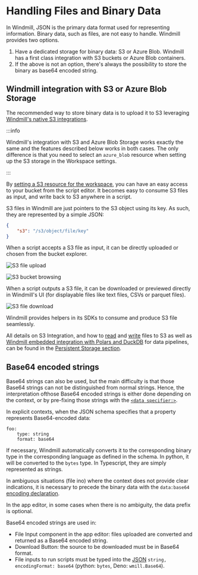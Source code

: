 
# Handling Files and Binary Data

In Windmill, JSON is the primary data format used for representing information.
Binary data, such as files, are not easy to handle. Windmill provides two options.

1. Have a dedicated storage for binary data: S3 or Azure Blob. Windmill has a first class integration with S3 buckets or Azure Blob containers.
2. If the above is not an option, there's always the possibility to store the binary as base64 encoded string.

## Windmill integration with S3 or Azure Blob Storage

The recommended way to store binary data is to upload it to S3 leveraging [Windmill's native S3 integrations](../11_persistent_storage/large_data_files.mdx).

:::info

Windmill's integration with S3 and Azure Blob Storage works exactly the same and the features described below works in both cases. The only difference is that you need to select an `azure_blob` resource when setting up the S3 storage in the Workspace settings.

:::

By [setting a S3 resource for the workspace](../11_persistent_storage/large_data_files.mdx#connect-your-windmill-workspace-to-your-s3-bucket-or-your-azure-blob-storage), you can have an easy access to your bucket from the script editor. It becomes easy to consume S3 files as input, and write back to S3 anywhere in a script.

S3 files in Windmill are just pointers to the S3 object using its key. As such, they are represented by a simple JSON:

```json
{
	"s3": "/s3/object/file/key"
}
```

When a script accepts a S3 file as input, it can be directly uploaded or chosen from the bucket explorer.

![S3 file upload](../11_persistent_storage/file_upload.png)

![S3 bucket browsing](../11_persistent_storage/bucket_browsing.png)

When a script outputs a S3 file, it can be downloaded or previewed directly in Windmill's UI (for displayable files like text files, CSVs or parquet files).

![S3 file download](../11_persistent_storage/file_download.png)

Windmill provides helpers in its SDKs to consume and produce S3 file seamlessly.

All details on S3 Integration, and how to [read](../11_persistent_storage/large_data_files.mdx#read-a-file-from-s3-within-a-script) and [write](../11_persistent_storage/large_data_files.mdx#create-a-file-in-s3-within-a-script) files to S3 as well as [Windmill embedded integration with Polars and DuckDB](../11_persistent_storage/large_data_files.mdx#windmill-embedded-integration-with-polars-and-duckdb-for-data-pipelines) for data pipelines, can be found in the [Persistent Storage section](../11_persistent_storage/large_data_files.mdx).

<div className="grid grid-cols-2 gap-6 mb-4">
	<DocCard
		title="Persistent Storage - S3 Integration"
		description="Connect your Windmill workspace to your S3 bucket or your Azure Blob storage."
		href="/docs/core_concepts/persistent_storage/large_data_files#connect-your-windmill-workspace-to-your-s3-bucket-or-your-azure-blob-storage"
	/>
</div>

## Base64 encoded strings

Base64 strings can also be used, but the main difficulty is that those Base64 strings can not be distinguished from normal strings.
Hence, the interpretation ofthose Base64 encoded strings is either done depending on the context,
or by pre-fixing those strings with the [`<data specifier:>`](https://developer.mozilla.org/en-US/docs/Web/HTTP/Basics_of_HTTP/MIME_types).

In explicit contexts, when the JSON schema specifies that a property represents Base64-encoded data:

```
foo:
    type: string
    format: base64
```

If necessary, Windmill automatically converts it to the corresponding binary type in the corresponding
language as defined in the schema.
In python, it will be converted to the `bytes` type. In Typescript, they are simply represented as strings.

In ambiguous situations (file ino) where the context does not provide clear indications,
it is necessary to precede the binary data with the `data:base64` [encoding declaration](https://developer.mozilla.org/en-US/docs/Web/HTTP/Basics_of_HTTP/Data_URLs).

In the app editor, in some cases when there is no ambiguity, the data prefix is optional.

Base64 encoded strings are used in:

- File Input component in the app editor: files uploaded are converted and returned as a Base64 encoded string.
- Download Button: the source to be downloaded must be in Base64 format.
- File inputs to run scripts must be typed into the [JSON](../13_json_schema_and_parsing/index.md) `string, encodingFormat: base64` (python: `bytes`, Deno: `wmill.Base64`).

<div className="grid grid-cols-2 gap-6 mb-4">
	<DocCard
		title="File Input Component"
		description="The file input allows users to drop files into the app."
		href="/docs/apps/app_configuration_settings/app_component_library#file-input"
	/>
	<DocCard
		title="Download Button"
		description="The download button component allows you to download a file."
		href="/docs/apps/app_configuration_settings/app_component_library#download-button"
	/>
	<DocCard
		title="JSON Schema and Parsing"
		description="JSON Schema is a key component in Windmill for defining and validating the structure and constraints of JSON data."
		href="/docs/core_concepts/json_schema_and_parsing"
	/>
</div>
